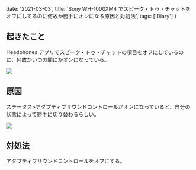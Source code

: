   date: '2021-03-03',
  title:
    'Sony WH-1000XM4 でスピーク・トゥ・チャットをオフにしてるのに何故か勝手にオンになる原因と対処法',
  tags: ['Diary']
}

## 起きたこと

Headphones アプリでスピーク・トゥ・チャットの項目をオフにしているのに、何故かいつの間にかオンになっている。

<Image src="/assets/Sony-WH-1000XM4-Screenshot01.jpg" />

## 原因

ステータス>アダプティブサウンドコントロールがオンになっていると、自分の状態によって勝手に切り替わるらしい。

<Image src="/assets/Sony-WH-1000XM4-Screenshot02.jpg" />

## 対処法

アダプティブサウンドコントロールをオフにする。

